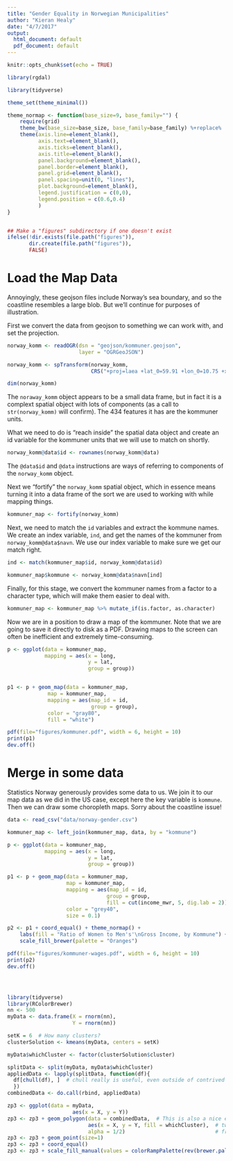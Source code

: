 ```yaml
---
title: "Gender Equality in Norwegian Municipalities"
author: "Kieran Healy"
date: "4/7/2017"
output:
  html_document: default
  pdf_document: default
---
```


```r
knitr::opts_chunk$set(echo = TRUE)

library(rgdal)

library(tidyverse)

theme_set(theme_minimal())

theme_normap <- function(base_size=9, base_family="") {
    require(grid)
    theme_bw(base_size=base_size, base_family=base_family) %+replace%
    theme(axis.line=element_blank(),
          axis.text=element_blank(),
          axis.ticks=element_blank(),
          axis.title=element_blank(),
          panel.background=element_blank(),
          panel.border=element_blank(),
          panel.grid=element_blank(),
          panel.spacing=unit(0, "lines"),
          plot.background=element_blank(),
          legend.justification = c(0,0),
          legend.position = c(0.6,0.4)
          )
}


## Make a "figures" subdirectory if one doesn't exist
ifelse(!dir.exists(file.path("figures")),
       dir.create(file.path("figures")),
       FALSE)

```

# Load the Map Data

Annoyingly, these geojson files include Norway's sea boundary, and so
the coastline resembles a large blob. But we'll continue for purposes
of illustration.

First we convert the data from geojson to something we can work with, and set the projection.

```r

norway_komm <- readOGR(dsn = "geojson/kommuner.geojson",
                       layer = "OGRGeoJSON")

norway_komm <- spTransform(norway_komm,
                           CRS("+proj=laea +lat_0=59.91 +lon_0=10.75 +x_0=0 +y_0=0 +a=6370997 +b=6370997 +units=m +no_defs"))

```

```r
dim(norway_komm)
```

The `noraway_komm` object appears to be a small data frame, but in fact it is a complext spatial object with lots of components (as a call to `str(norway_komm)` will confirm). The 434 features it has are the kommuner units. 

What we need to do is "reach inside" the spatial data object and create an id variable for the kommuner units that we will use to match on shortly. 

```r
norway_komm@data$id <- rownames(norway_komm@data)

```

The `@data$id` and `@data` instructions are ways of referring to components of the `norway_komm` object.

Next we "fortify" the `norway_komm` spatial object, which in essence means turning it into a data frame of the sort we are used to working with while mapping things.

```r
kommuner_map <- fortify(norway_komm)

```

Next, we need to match the `id` variables and extract the kommune names. We create an index variable, `ind`, and get the names of the kommuner from `norway_komm@data$navn`. We use our index variable to make sure we get our match right.

```r
ind <- match(kommuner_map$id, norway_komm@data$id)

kommuner_map$kommune <- norway_komm@data$navn[ind]
```

Finally, for this stage, we convert the kommuner names from a factor to a character type, which will make them easier to deal with.

```r
kommuner_map <- kommuner_map %>% mutate_if(is.factor, as.character)
```

Now we are in a position to draw a map of the kommuner. Note that we are going to save it directly to disk as a PDF. Drawing maps to the screen can often be inefficient and extremely time-consuming.

```r
p <- ggplot(data = kommuner_map,
            mapping = aes(x = long,
                          y = lat,
                          group = group))


p1 <- p + geom_map(data = kommuner_map,
             map = kommuner_map,
             mapping = aes(map_id = id,
                           group = group),
             color = "gray80",
             fill = "white")

pdf(file="figures/kommuner.pdf", width = 6, height = 10)
print(p1)
dev.off()

```


# Merge in some data

Statistics Norway generously provides some data to us. We join it to our map data as we did in the US case, except here the key variable is `kommune`. Then we can draw some choropleth maps. Sorry about the coastline issue!

```r

data <- read_csv("data/norway-gender.csv")

kommuner_map <- left_join(kommuner_map, data, by = "kommune")

p <- ggplot(data = kommuner_map,
            mapping = aes(x = long,
                          y = lat,
                          group = group))

p1 <- p + geom_map(data = kommuner_map,
                   map = kommuner_map,
                   mapping = aes(map_id = id,
                                group = group,
                                fill = cut(income_mwr, 5, dig.lab = 2)),
                   color = "grey40",
                   size = 0.1)

p2 <- p1 + coord_equal() + theme_normap() +
    labs(fill = "Ratio of Women to Men's'\nGross Income, by Kommune") + 
    scale_fill_brewer(palette = "Oranges")

pdf(file="figures/kommuner-wages.pdf", width = 6, height = 10)
print(p2)
dev.off()





```



```r

library(tidyverse)
library(RColorBrewer)
nn <- 500
myData <- data.frame(X = rnorm(nn),
                     Y = rnorm(nn))

setK = 6  # How many clusters?
clusterSolution <- kmeans(myData, centers = setK)

myData$whichCluster <- factor(clusterSolution$cluster)

splitData <- split(myData, myData$whichCluster)
appliedData <- lapply(splitData, function(df){
  df[chull(df), ]  # chull really is useful, even outside of contrived examples.
  })
combinedData <- do.call(rbind, appliedData)

zp3 <- ggplot(data = myData,
                     aes(x = X, y = Y))
zp3 <- zp3 + geom_polygon(data = combinedData,  # This is also a nice example of how to plot
                          aes(x = X, y = Y, fill = whichCluster),  # two superimposed geoms
                          alpha = 1/2)                             # from different data.frames
zp3 <- zp3 + geom_point(size=1)
zp3 <- zp3 + coord_equal()
zp3 <- zp3 + scale_fill_manual(values = colorRampPalette(rev(brewer.pal(11, "Spectral")))(setK))




```
